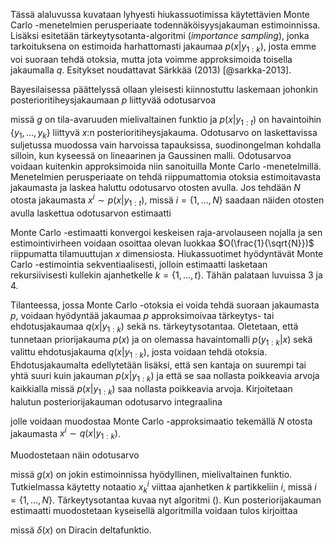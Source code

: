 \section{Monte Carlo -menetelmistä}

Tässä alaluvussa kuvataan lyhyesti hiukassuotimissa käytettävien Monte Carlo -menetelmien perusperiaate todennäköisyysjakauman estimoinnissa. Lisäksi esitetään tärkeytysotanta-algoritmi (*importance sampling*), jonka tarkoituksena on estimoida harhattomasti jakaumaa $p(x|y_{1:k})$, josta emme voi suoraan tehdä otoksia, mutta jota voimme approksimoida toisella jakaumalla $q$. Esitykset noudattavat Särkkää (2013) [@sarkka-2013].

\subsection{Monte Carlo -approksimaatio}

Bayesilaisessa päättelyssä ollaan yleisesti kiinnostuttu laskemaan johonkin posterioritiheysjakaumaan $p$ liittyvää odotusarvoa

\begin{align}
\mathbb{E}[g(x)|y_{1:k}]=\int g(x)p(x|y_{1:k})dx,
\end{align}

\noindent missä $g$ on tila-avaruuden mielivaltainen funktio ja $p(x|y_{1:t})$ on havaintoihin $\{y_1,\ldots,y_k\}$ liittyvä $x$:n posterioritiheysjakauma. Odotusarvo on laskettavissa suljetussa muodossa vain harvoissa tapauksissa, suodinongelman kohdalla silloin, kun kyseessä on lineaarinen ja Gaussinen malli. Odotusarvoa voidaan kuitenkin approksimoida niin sanoituilla Monte Carlo -menetelmillä. Menetelmien perusperiaate on tehdä riippumattomia otoksia estimoitavasta jakaumasta ja laskea haluttu odotusarvo otosten avulla. Jos tehdään $N$ otosta jakaumasta $x^i\sim p(x|y_{1:t})$, missä $i=\{1,\ldots,N\}$ saadaan näiden otosten avulla laskettua odotusarvon estimaatti

\begin{align}
\mathbb{E}[g(x)|y_{1:k}]\simeq\frac{1}{N}\sum_{i=1}^N g(x^i).
\end{align}

Monte Carlo -estimaatti konvergoi keskeisen raja-arvolauseen nojalla ja sen estimointivirheen voidaan osoittaa olevan luokkaa $O(\frac{1}{\sqrt{N}})$ riippumatta tilamuuttujan $x$ dimensiosta. Hiukassuotimet hyödyntävät Monte Carlo -estimointia sekventiaalisesti, jolloin estimaatti lasketaan rekursiivisesti kullekin ajanhetkelle $k=\{1,\ldots, t\}$. Tähän palataan luvuissa 3 ja 4.

\subsection{Tärkeytysotanta}

Tilanteessa, jossa Monte Carlo -otoksia ei voida tehdä suoraan jakaumasta $p$, voidaan hyödyntää jakaumaa $p$ approksimoivaa tärkeytys- tai ehdotusjakaumaa $q(x|y_{1:k})$ sekä ns. tärkeytysotantaa. Oletetaan, että tunnetaan priorijakauma $p(x)$ ja on olemassa havaintomalli $p(y_{1:k}|x)$ sekä valittu ehdotusjakauma $q(x|y_{1:k})$, josta voidaan tehdä otoksia. Ehdotusjakaumalta edellytetään lisäksi, että sen kantaja on suurempi tai yhtä suuri kuin jakauman $p(x|y_{1:k})$ ja että se saa nollasta poikkeavia arvoja kaikkialla missä $p(x|y_{1:k})$ saa nollasta poikkeavia arvoja. Kirjoitetaan halutun posteriorijakauman odotusarvo integraalina 

\begin{align}
\int g(x)p(x|y_{1:k})dx=\int g(x)\frac{p(x|y_{1:k})}{q(x|y_{1:k})}q(x|y_{1:k})dx,
\end{align}

\noindent jolle voidaan muodostaa Monte Carlo -approksimaatio tekemällä $N$ otosta jakaumasta $x^i \sim q(x|y_{1:k})$.  

Muodostetaan näin odotusarvo

\begin{align}
\mathbb{E}[g(x)|y_{1:k}]\simeq\frac{1}{N}\sum_{i=1}^N\frac{p(x^i|y_{1:k})}{q(x^i|y_{1:k})}g(x^i)=\sum_{i=1}^Nw^ig(x^i),
\end{align}

\noindent missä $g(x)$ on jokin estimoinnissa hyödyllinen, mielivaltainen funktio. Tutkielmassa käytetty notaatio $x_k^i$ viittaa ajanhetken $k$ partikkeliin $i$, missä $i=\{1,\ldots,N\}$. Tärkeytysotantaa kuvaa nyt algoritmi (\ref{tarkeytysotanta-algo}). Kun posteriorijakauman estimaatti muodostetaan kyseisellä algoritmilla voidaan tulos kirjoittaa

\begin{align}
\hat{p}(x|y_{1:k})=\sum_{i=1}^{N}w^i \delta(x-x^i),
\end{align}

\noindent missä $\delta(x)$ on Diracin deltafunktio.

\begin{algorithm}[H]
\label{tarkeytysotanta-algo}
\DontPrintSemicolon
\Begin{
  \For{$i=1,2,\ldots,N$}{
    \Begin{Otetaan $N$ otosta ehdotusjakaumasta $x^i \sim q(x|y_{1:k}).$}
    \Begin{Lasketaan normalisoimattomat painot $w_*^i= p(y_{1:k}|x^i)p(x^i)/q(x^i|y_{1:k}).$ \newline ja normalisoidut painot $w^i=w_*^i/\sum_{j=1}^Nw_*^j$.}
    \Begin{Estimoidaan $p$ laskemalla tiheydelle approksimaatio $\mathbb{E}[g(x)|y_{1:k}]\simeq\sum_{i=1}^Nw^ig(x^i)$.}
    } 
  }  
\caption{Tärkeytysotanta}
\end{algorithm}